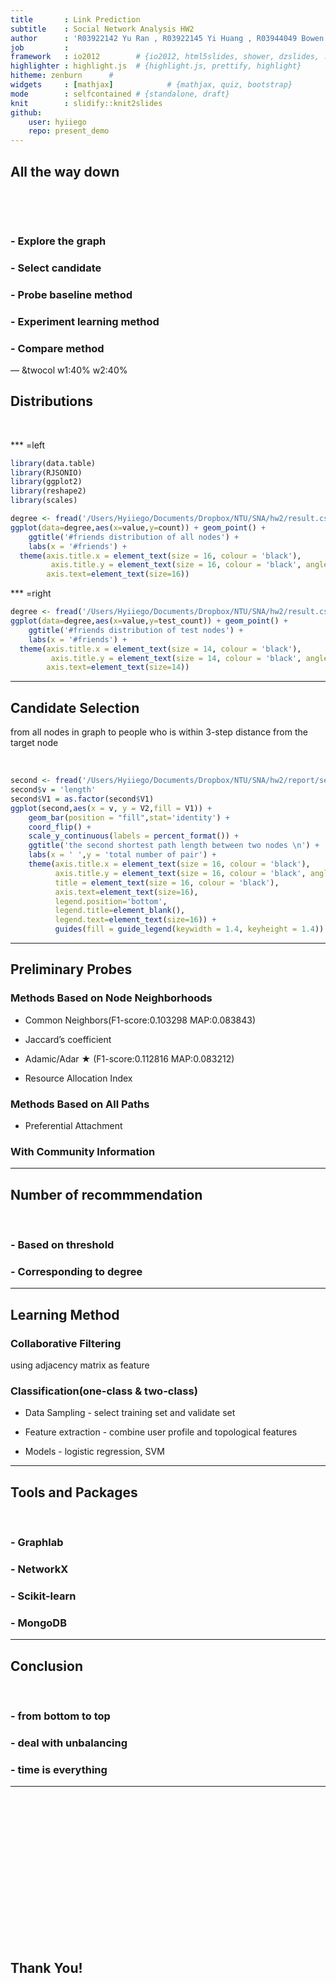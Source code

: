 ```yaml
--- 
title       : Link Prediction
subtitle    : Social Network Analysis HW2
author      : 'R03922142 Yu Ran , R03922145 Yi Huang , R03944049 Bowen Yuan'
job         : 
framework   : io2012        # {io2012, html5slides, shower, dzslides, ...}
highlighter : highlight.js  # {highlight.js, prettify, highlight}
hitheme: zenburn      # 
widgets     : [mathjax]            # {mathjax, quiz, bootstrap}
mode        : selfcontained # {standalone, draft}
knit        : slidify::knit2slides
github:
    user: hyiiego
    repo: present_demo
--- 
```


<!-- Limit image width and height -->
<style type='text/css'>
img {
    max-height: 560px;
    max-width: 964px;
}
</style>

<!-- Center image on slide -->
<script src="http://ajax.aspnetcdn.com/ajax/jQuery/jquery-1.7.min.js"></script>
<script type='text/javascript'>
$(function() {
    $("p:has(img)").addClass('centered');
});
</script>


## All the way down

&nbsp;

&nbsp;


### - Explore the graph

### - Select candidate

### - Probe baseline method

### - Experiment learning method 

### - Compare method



--- &twocol w1:40% w2:40%


## Distributions

&nbsp;

*** =left

```r
library(data.table)
library(RJSONIO)
library(ggplot2)
library(reshape2)
library(scales)

degree <- fread('/Users/Hyiiego/Documents/Dropbox/NTU/SNA/hw2/result.csv')
ggplot(data=degree,aes(x=value,y=count)) + geom_point() + 
    ggtitle('#friends distribution of all nodes') + 
    labs(x = '#friends') +
  theme(axis.title.x = element_text(size = 16, colour = 'black'),
         axis.title.y = element_text(size = 16, colour = 'black', angle = 90),title = element_text(size = 16, colour = 'black'),
        axis.text=element_text(size=16))
```

*** =right

```r
degree <- fread('/Users/Hyiiego/Documents/Dropbox/NTU/SNA/hw2/result.csv')
ggplot(data=degree,aes(x=value,y=test_count)) + geom_point() + 
    ggtitle('#friends distribution of test nodes') + 
    labs(x = '#friends') +
  theme(axis.title.x = element_text(size = 14, colour = 'black'),
         axis.title.y = element_text(size = 14, colour = 'black', angle = 90),title = element_text(size = 14, colour = 'black'),
        axis.text=element_text(size=14))
```

--- 

## Candidate Selection

from all nodes in graph to people who is within 3-step distance from the target node

&nbsp;

```r
second <- fread('/Users/Hyiiego/Documents/Dropbox/NTU/SNA/hw2/report/second_length.csv')
second$v = 'length'
second$V1 = as.factor(second$V1)
ggplot(second,aes(x = v, y = V2,fill = V1)) + 
    geom_bar(position = "fill",stat='identity') + 
    coord_flip() +
    scale_y_continuous(labels = percent_format()) +
    ggtitle('the second shortest path length between two nodes \n') + 
    labs(x = ' ',y = 'total number of pair') +
    theme(axis.title.x = element_text(size = 16, colour = 'black'),
          axis.title.y = element_text(size = 16, colour = 'black', angle = 90),
          title = element_text(size = 16, colour = 'black'),          
          axis.text=element_text(size=16),
          legend.position='bottom',
          legend.title=element_blank(),
          legend.text=element_text(size=16)) +
          guides(fill = guide_legend(keywidth = 1.4, keyheight = 1.4)) 
```

---

## Preliminary Probes

### Methods Based on Node Neighborhoods
  - Common Neighbors(F1-score:0.103298 MAP:0.083843)
  
  - Jaccard's coefficient
  - Adamic/Adar $\bigstar$ (F1-score:0.112816 MAP:0.083212)
  
  - Resource Allocation Index
  
  
### Methods Based on All Paths
  - Preferential Attachment
  
### With Community Information


---


## Number of recommmendation

&nbsp;

### - Based on threshold

### - Corresponding to degree

---

## Learning Method

### Collaborative Filtering

using adjacency matrix as feature

### Classification(one-class & two-class)

- Data Sampling - select training set and validate set

- Feature extraction - combine user profile and topological features

- Models - logistic regression, SVM

---


## Tools and Packages

&nbsp;

### - Graphlab

### - NetworkX

### - Scikit-learn

### - MongoDB

---


## Conclusion

&nbsp;

### - from bottom to top

### - deal with unbalancing

### - time is everything


--- 

&nbsp;

&nbsp;

&nbsp;

&nbsp;

&nbsp;

&nbsp;

&nbsp;

&nbsp;

## Thank You!


